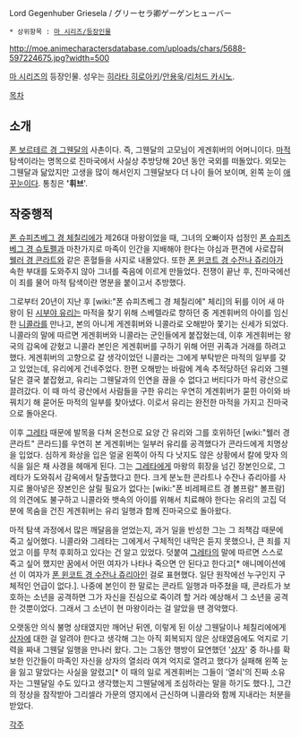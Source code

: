 Lord Gegenhuber Griesela / グリーセラ卿ゲーゲンヒューバー

 * 상위항목 : [[마 시리즈/등장인물]]

http://moe.animecharactersdatabase.com/uploads/chars/5688-597224675.jpg?width=500

[[마 시리즈]]의 등장인물. 성우는 [[히라타 히로아키]]/[[안용욱]]/[[리처드 카시노]].

[[목차]]
== 소개 ==
[[폰 보르테르 경 그웬달]]의 사촌이다. 즉, 그웬달의 고모님이 게겐휘버의 어머니이다. [[마적]] 탐색이라는 명목으로 진마국에서 사실상 추방당해 20년 동안 국외를 떠돌았다. 외모는 그웬달과 닮았지만 고생을 많이 해서인지 그웬달보다 더 나이 들어 보이며, 왼쪽 눈이 [[애꾸눈]]이다. 통칭은 ''''휘브''''.

== 작중행적 ==
[[폰 슈피츠베그 경 체칠리에]]가 제26대 마왕이었을 때, 그녀의 오빠이자 섭정인 [[폰 슈피츠베그 경 슈토펠]]과 마찬가지로 마족이 인간을 지배해야 한다는 야심과 편견에 사로잡혀 [[웰러 경 콘라트]]와 같은 혼혈들을 사지로 내몰았다. 또한 [[폰 윈코트 경 수잔나 쥬리아]]가 속한 부대를 도와주지 않아 그녀를 죽음에 이르게 만들었다. 전쟁이 끝난 후, 진마국에선 이 죄를 물어 마적 탐색이란 명분을 붙이고서 추방했다.

그로부터 20년이 지난 후 [wiki:"폰 슈피츠베그 경 체칠리에" 체리]의 뒤를 이어 새 마왕이 된 [[시부야 유리]]는 마적을 찾기 위해 스베렐라로 향하던 중 게겐휘버의 아이를 임신한 [[니콜라]]를 만나고, 본의 아니게 게겐휘버와 니콜라로 오해받아 쫓기는 신세가 되었다. 니콜라의 말에 따르면 게겐휘버와 니콜라는 군인들에게 붙잡혔는데, 이후 게겐휘버는 왕국의 감옥에 갇혔고 니콜라 본인은 게겐휘버를 구하기 위해 어떤 귀족과 거래를 하려고 했다. 게겐휘버의 고향으로 갈 생각이었던 니콜라는 그에게 부탁받은 마적의 일부를 갖고 있었는데, 유리에게 건네주었다.
한편 오해받는 바람에 계속 추적당하던 유리와 그웬달은 결국 붙잡혔고, 유리는 그웬달과의 인연을 끊을 수 없다고 버티다가 마석 광산으로 끌려갔다. 이 때 마석 광산에서 사람들을 구한 유리는 우연히 게겐휘버가 묻힌 아이와 바꿔치기 해 묻어둔 마적의 일부를 찾아냈다. 이로서 유리는 완전한 마적을 가지고 진마국으로 돌아온다.

이후 [[그레타]] 때문에 발목을 다쳐 온천으로 요양 간 유리와 그를 호위하던 [wiki:"웰러 경 콘라트" 콘라드]를 우연히 본 게겐휘버는 일부러 유리를 공격했다가 콘라드에게 치명상을 입었다. 심하게 화상을 입은 얼굴 왼쪽이 아직 다 낫지도 않은 상황에서 칼에 맞자 의식을 잃은 채 사경을 헤매게 된다. 그는 [[그레타]]에게 마왕의 휘장을 넘긴 장본인으로, 그레타가 도와줘서 감옥에서 탈출했다고 한다.
크게 분노한 콘라트나 수잔나 쥬리아를 사지로 몰아넣은 장본인은 살릴 필요가 없다는 [wiki:"폰 비레페르트 경 볼프람" 볼프람]의 의견에도 불구하고 니콜라와 뱃속의 아이를 위해서 치료해야 한다는 유리의 고집 덕분에 목숨을 건진 게겐휘버는 유리 일행과 함께 진마국으로 돌아왔다.

마적 탐색 과정에서 많은 깨달음을 얻었는지, 과거 일을 반성한 그는 그 죄책감 때문에 죽고 싶어했다. 니콜라와 그레타는 그에게서 구체적인 내막은 듣지 못했으나, 큰 죄를 지었고 이를 무척 후회하고 있다는 건 알고 있었다. 덧붙여 [[그레타]]의 말에 따르면 스스로 죽고 싶어 했지만 꿈에서 어떤 여자가 나타나 죽으면 안 된다고 한다고[* 애니메이션에선 이 여자가 [[폰 윈코트 경 수잔나 쥬리아]]인 걸로 표현했다. 일단 원작에선 누구인지 구체적인 언급이 없다.]. 나중에 본인이 한 말로는 콘라트 일행과 마주쳤을 때, 콘라트가 보호하는 소년을 공격하면 그가 자신을 진심으로 죽이려 할 거라 예상해서 그 소년을 공격한 것뿐이었다. 그래서 그 소년이 현 마왕이라는 걸 알았을 땐 경악했다. 

오랫동안 의식 불명 상태였지만 깨어난 뒤엔, 이렇게 된 이상 그웬달이나 체칠리에에게 [[상자]]에 대한 걸 알려야 한다고 생각해 그는 아직 회복되지 않은 상태였음에도 억지로 기력을 짜내 그웬달 일행을 만나러 왔다. 그는 그동안 행방이 묘연했던 '[[상자]]' 중 하나를 확보한 인간들이 마족인 자신을 상자의 열쇠라 여겨 억지로 열려고 했다가 실패해 왼쪽 눈을 잃고 말았다는 사실을 알렸고[* 이 때의 일로 게겐휘버는 그들이 '열쇠'의 진짜 소유자는 그웬달일 수도 있다고 생각했는지 그웬달에게 조심하라는 말을 하기도 했다.], 그간의 정상을 참작받아 그리셀라 가문의 영지에서 근신하며 니콜라와 함께 지내라는 처분을 받았다. 

[[각주]]
